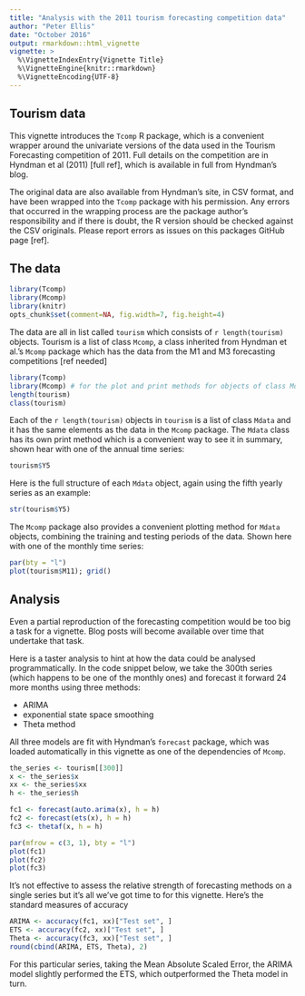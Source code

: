 ```yaml
---
title: "Analysis with the 2011 tourism forecasting competition data"
author: "Peter Ellis"
date: "October 2016"
output: rmarkdown::html_vignette
vignette: >
  %\VignetteIndexEntry{Vignette Title}
  %\VignetteEngine{knitr::rmarkdown}
  %\VignetteEncoding{UTF-8}
---
```


## Tourism data

This vignette introduces the `Tcomp` R package, which is a convenient wrapper around the univariate versions of the data used in the Tourism Forecasting competition of 2011.  Full details on the competition are in Hyndman et al (2011) [full ref], which is available in full from Hyndman's blog.  

The original data are also available from Hyndman's site, in CSV format, and have been wrapped into the `Tcomp` package with his permission.  Any errors that occurred in the wrapping process are the package author's responsibility and if there is doubt, the R version should be checked against the CSV originals.  Please report errors as issues on this packages GitHub page [ref].

## The data

```r
library(Tcomp)
library(Mcomp)
library(knitr)
opts_chunk$set(comment=NA, fig.width=7, fig.height=4)
```

The data are all in list called `tourism` which consists of `r length(tourism)` objects.  Tourism is a list of class `Mcomp`, a class inherited from Hyndman et al.'s `Mcomp` package which has the data from the M1 and M3 forecasting competitions [ref needed]

```r
library(Tcomp)
library(Mcomp) # for the plot and print methods for objects of class Mdata
length(tourism)
class(tourism)
```

Each of the `r length(tourism)` objects in `tourism` is a list of class `Mdata` and it has the same elements as the data in the `Mcomp` package.  The `Mdata` class has its own print method which is a convenient way to see it in summary, shown hear with one of the annual time series:

```r
tourism$Y5
```

Here is the full structure of each `Mdata` object, again using the fifth yearly series as an example:
```r
str(tourism$Y5)
```


The `Mcomp` package also provides a convenient plotting method for `Mdata` objects, combining the training and testing periods of the data.  Shown here with one of the monthly time series:

```r
par(bty = "l")
plot(tourism$M11); grid()

```


## Analysis

Even a partial reproduction of the forecasting competition would be too big a task for a vignette.  Blog posts will become available over time that undertake that task.

Here is a taster analysis to hint at how the data could be analysed programmatically.  In the code snippet below, we take the 300th series (which happens to be one of the monthly ones) and forecast it forward 24 more months using three methods:

* ARIMA
* exponential state space smoothing
* Theta method

All three models are fit with Hyndman's `forecast` package, which was loaded automatically in this vignette as one of the dependencies of `Mcomp`.


```r
the_series <- tourism[[300]]
x <- the_series$x
xx <- the_series$xx
h <- the_series$h

fc1 <- forecast(auto.arima(x), h = h)
fc2 <- forecast(ets(x), h = h)
fc3 <- thetaf(x, h = h)

par(mfrow = c(3, 1), bty = "l")
plot(fc1)
plot(fc2)
plot(fc3)
```

It's not effective to assess the relative strength of forecasting methods on a single series but it's all we've got time to for this vignette.  Here's the standard measures of accuracy
```r
ARIMA <- accuracy(fc1, xx)["Test set", ]
ETS <- accuracy(fc2, xx)["Test set", ]
Theta <- accuracy(fc3, xx)["Test set", ]
round(cbind(ARIMA, ETS, Theta), 2)
```

For this particular series, taking the Mean Absolute Scaled Error, the ARIMA model slightly performed the ETS, which outperformed the Theta model in turn.

